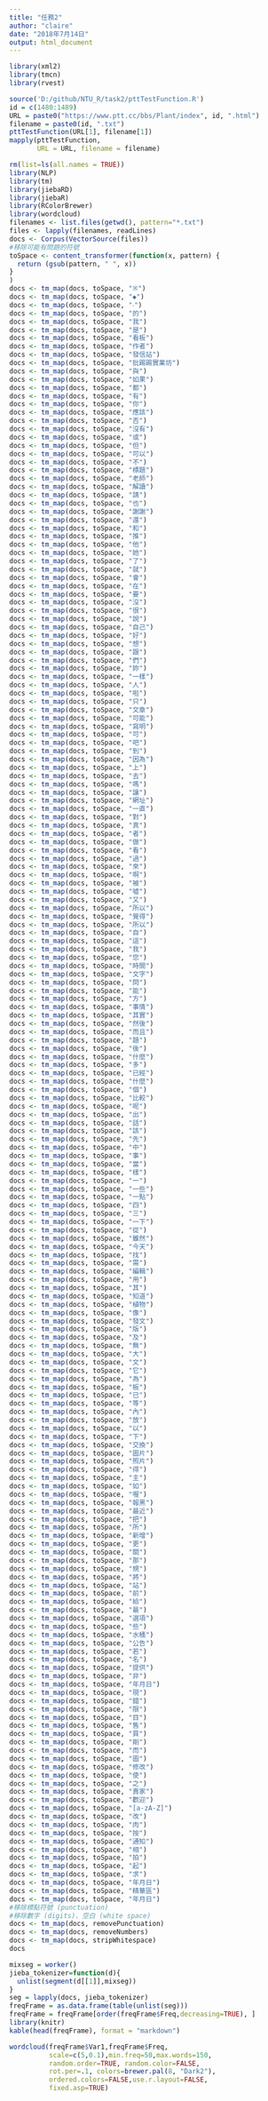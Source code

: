 ```yaml
---
title: "任務2"
author: "claire"
date: "2018年7月14日"
output: html_document
---
```


```r
library(xml2)
library(tmcn)
library(rvest)

source('D:/github/NTU_R/task2/pttTestFunction.R')
id = c(1480:1489)
URL = paste0("https://www.ptt.cc/bbs/Plant/index", id, ".html")
filename = paste0(id, ".txt")
pttTestFunction(URL[1], filename[1])
mapply(pttTestFunction, 
       URL = URL, filename = filename)

rm(list=ls(all.names = TRUE))
library(NLP)
library(tm)
library(jiebaRD)
library(jiebaR)
library(RColorBrewer)
library(wordcloud)
filenames <- list.files(getwd(), pattern="*.txt")
files <- lapply(filenames, readLines)
docs <- Corpus(VectorSource(files))
#移除可能有問題的符號
toSpace <- content_transformer(function(x, pattern) {
  return (gsub(pattern, " ", x))
}
)
docs <- tm_map(docs, toSpace, "※")
docs <- tm_map(docs, toSpace, "◆")
docs <- tm_map(docs, toSpace, "‧")
docs <- tm_map(docs, toSpace, "的")
docs <- tm_map(docs, toSpace, "我")
docs <- tm_map(docs, toSpace, "是")
docs <- tm_map(docs, toSpace, "看板")
docs <- tm_map(docs, toSpace, "作者")
docs <- tm_map(docs, toSpace, "發信站")
docs <- tm_map(docs, toSpace, "批踢踢實業坊")
docs <- tm_map(docs, toSpace, "與")
docs <- tm_map(docs, toSpace, "如果")
docs <- tm_map(docs, toSpace, "都")
docs <- tm_map(docs, toSpace, "有")
docs <- tm_map(docs, toSpace, "你")
docs <- tm_map(docs, toSpace, "應該")
docs <- tm_map(docs, toSpace, "否")
docs <- tm_map(docs, toSpace, "沒有")
docs <- tm_map(docs, toSpace, "或")
docs <- tm_map(docs, toSpace, "但")
docs <- tm_map(docs, toSpace, "可以")
docs <- tm_map(docs, toSpace, "不")
docs <- tm_map(docs, toSpace, "標題")
docs <- tm_map(docs, toSpace, "老師")
docs <- tm_map(docs, toSpace, "解讀")
docs <- tm_map(docs, toSpace, "請")
docs <- tm_map(docs, toSpace, "也")
docs <- tm_map(docs, toSpace, "謝謝")
docs <- tm_map(docs, toSpace, "還")
docs <- tm_map(docs, toSpace, "和")
docs <- tm_map(docs, toSpace, "推")
docs <- tm_map(docs, toSpace, "他")
docs <- tm_map(docs, toSpace, "她")
docs <- tm_map(docs, toSpace, "了")
docs <- tm_map(docs, toSpace, "就")
docs <- tm_map(docs, toSpace, "會")
docs <- tm_map(docs, toSpace, "在")
docs <- tm_map(docs, toSpace, "要")
docs <- tm_map(docs, toSpace, "沒")
docs <- tm_map(docs, toSpace, "很")
docs <- tm_map(docs, toSpace, "說")
docs <- tm_map(docs, toSpace, "自己")
docs <- tm_map(docs, toSpace, "好")
docs <- tm_map(docs, toSpace, "想")
docs <- tm_map(docs, toSpace, "跟")
docs <- tm_map(docs, toSpace, "們")
docs <- tm_map(docs, toSpace, "妳")
docs <- tm_map(docs, toSpace, "一樣")
docs <- tm_map(docs, toSpace, "人")
docs <- tm_map(docs, toSpace, "啦")
docs <- tm_map(docs, toSpace, "只")
docs <- tm_map(docs, toSpace, "文章")
docs <- tm_map(docs, toSpace, "可能")
docs <- tm_map(docs, toSpace, "寫明")
docs <- tm_map(docs, toSpace, "可")
docs <- tm_map(docs, toSpace, "吧")
docs <- tm_map(docs, toSpace, "到")
docs <- tm_map(docs, toSpace, "因為")
docs <- tm_map(docs, toSpace, "上")
docs <- tm_map(docs, toSpace, "去")
docs <- tm_map(docs, toSpace, "嗎")
docs <- tm_map(docs, toSpace, "讓")
docs <- tm_map(docs, toSpace, "網址")
docs <- tm_map(docs, toSpace, "一直")
docs <- tm_map(docs, toSpace, "對")
docs <- tm_map(docs, toSpace, "真")
docs <- tm_map(docs, toSpace, "者")
docs <- tm_map(docs, toSpace, "做")
docs <- tm_map(docs, toSpace, "看")
docs <- tm_map(docs, toSpace, "過")
docs <- tm_map(docs, toSpace, "來")
docs <- tm_map(docs, toSpace, "啊")
docs <- tm_map(docs, toSpace, "被")
docs <- tm_map(docs, toSpace, "噓")
docs <- tm_map(docs, toSpace, "又")
docs <- tm_map(docs, toSpace, "所以")
docs <- tm_map(docs, toSpace, "覺得")
docs <- tm_map(docs, toSpace, "所以")
docs <- tm_map(docs, toSpace, "自")
docs <- tm_map(docs, toSpace, "這")
docs <- tm_map(docs, toSpace, "我")
docs <- tm_map(docs, toSpace, "您")
docs <- tm_map(docs, toSpace, "時間")
docs <- tm_map(docs, toSpace, "文字")
docs <- tm_map(docs, toSpace, "問")
docs <- tm_map(docs, toSpace, "能")
docs <- tm_map(docs, toSpace, "方")
docs <- tm_map(docs, toSpace, "事情")
docs <- tm_map(docs, toSpace, "其實")
docs <- tm_map(docs, toSpace, "然後")
docs <- tm_map(docs, toSpace, "而且")
docs <- tm_map(docs, toSpace, "題")
docs <- tm_map(docs, toSpace, "後")
docs <- tm_map(docs, toSpace, "什麼")
docs <- tm_map(docs, toSpace, "多")
docs <- tm_map(docs, toSpace, "已經")
docs <- tm_map(docs, toSpace, "什麼")
docs <- tm_map(docs, toSpace, "個")
docs <- tm_map(docs, toSpace, "比較")
docs <- tm_map(docs, toSpace, "呢")
docs <- tm_map(docs, toSpace, "出")
docs <- tm_map(docs, toSpace, "話")
docs <- tm_map(docs, toSpace, "該")
docs <- tm_map(docs, toSpace, "先")
docs <- tm_map(docs, toSpace, "中")
docs <- tm_map(docs, toSpace, "事")
docs <- tm_map(docs, toSpace, "當")
docs <- tm_map(docs, toSpace, "樣")
docs <- tm_map(docs, toSpace, "一")
docs <- tm_map(docs, toSpace, "一些")
docs <- tm_map(docs, toSpace, "一點")
docs <- tm_map(docs, toSpace, "四")
docs <- tm_map(docs, toSpace, "三")
docs <- tm_map(docs, toSpace, "一下")
docs <- tm_map(docs, toSpace, "從")
docs <- tm_map(docs, toSpace, "雖然")
docs <- tm_map(docs, toSpace, "今天")
docs <- tm_map(docs, toSpace, "找")
docs <- tm_map(docs, toSpace, "需")
docs <- tm_map(docs, toSpace, "編輯")
docs <- tm_map(docs, toSpace, "用")
docs <- tm_map(docs, toSpace, "其")
docs <- tm_map(docs, toSpace, "知道")
docs <- tm_map(docs, toSpace, "植物")
docs <- tm_map(docs, toSpace, "像")
docs <- tm_map(docs, toSpace, "發文")
docs <- tm_map(docs, toSpace, "版")
docs <- tm_map(docs, toSpace, "及")
docs <- tm_map(docs, toSpace, "無")
docs <- tm_map(docs, toSpace, "大")
docs <- tm_map(docs, toSpace, "文")
docs <- tm_map(docs, toSpace, "它")
docs <- tm_map(docs, toSpace, "為")
docs <- tm_map(docs, toSpace, "板")
docs <- tm_map(docs, toSpace, "已")
docs <- tm_map(docs, toSpace, "等")
docs <- tm_map(docs, toSpace, "內")
docs <- tm_map(docs, toSpace, "放")
docs <- tm_map(docs, toSpace, "以")
docs <- tm_map(docs, toSpace, "下")
docs <- tm_map(docs, toSpace, "交換")
docs <- tm_map(docs, toSpace, "圖片")
docs <- tm_map(docs, toSpace, "照片")
docs <- tm_map(docs, toSpace, "得")
docs <- tm_map(docs, toSpace, "主")
docs <- tm_map(docs, toSpace, "如")
docs <- tm_map(docs, toSpace, "喔")
docs <- tm_map(docs, toSpace, "報黑")
docs <- tm_map(docs, toSpace, "最近")
docs <- tm_map(docs, toSpace, "把")
docs <- tm_map(docs, toSpace, "所")
docs <- tm_map(docs, toSpace, "新增")
docs <- tm_map(docs, toSpace, "更")
docs <- tm_map(docs, toSpace, "關")
docs <- tm_map(docs, toSpace, "那")
docs <- tm_map(docs, toSpace, "規")
docs <- tm_map(docs, toSpace, "將")
docs <- tm_map(docs, toSpace, "站")
docs <- tm_map(docs, toSpace, "前")
docs <- tm_map(docs, toSpace, "給")
docs <- tm_map(docs, toSpace, "最")
docs <- tm_map(docs, toSpace, "選項")
docs <- tm_map(docs, toSpace, "些")
docs <- tm_map(docs, toSpace, "水桶")
docs <- tm_map(docs, toSpace, "公告")
docs <- tm_map(docs, toSpace, "若")
docs <- tm_map(docs, toSpace, "名")
docs <- tm_map(docs, toSpace, "提供")
docs <- tm_map(docs, toSpace, "非")
docs <- tm_map(docs, toSpace, "年月日")
docs <- tm_map(docs, toSpace, "現")
docs <- tm_map(docs, toSpace, "錯")
docs <- tm_map(docs, toSpace, "限")
docs <- tm_map(docs, toSpace, "目")
docs <- tm_map(docs, toSpace, "售")
docs <- tm_map(docs, toSpace, "買")
docs <- tm_map(docs, toSpace, "剛")
docs <- tm_map(docs, toSpace, "而")
docs <- tm_map(docs, toSpace, "圖")
docs <- tm_map(docs, toSpace, "修改")
docs <- tm_map(docs, toSpace, "使")
docs <- tm_map(docs, toSpace, "之")
docs <- tm_map(docs, toSpace, "賣家")
docs <- tm_map(docs, toSpace, "歡迎")
docs <- tm_map(docs, toSpace, "[a-zA-Z]")
docs <- tm_map(docs, toSpace, "改")
docs <- tm_map(docs, toSpace, "肉")
docs <- tm_map(docs, toSpace, "按")
docs <- tm_map(docs, toSpace, "通知")
docs <- tm_map(docs, toSpace, "相")
docs <- tm_map(docs, toSpace, "拍")
docs <- tm_map(docs, toSpace, "起")
docs <- tm_map(docs, toSpace, "求")
docs <- tm_map(docs, toSpace, "年月日")
docs <- tm_map(docs, toSpace, "精華區")
docs <- tm_map(docs, toSpace, "年月日")
#移除標點符號 (punctuation)
#移除數字 (digits)、空白 (white space)
docs <- tm_map(docs, removePunctuation)
docs <- tm_map(docs, removeNumbers)
docs <- tm_map(docs, stripWhitespace)
docs

mixseg = worker()
jieba_tokenizer=function(d){
  unlist(segment(d[[1]],mixseg))
}
seg = lapply(docs, jieba_tokenizer)
freqFrame = as.data.frame(table(unlist(seg)))
freqFrame = freqFrame[order(freqFrame$Freq,decreasing=TRUE), ]
library(knitr)
kable(head(freqFrame), format = "markdown")

wordcloud(freqFrame$Var1,freqFrame$Freq,
          scale=c(5,0.1),min.freq=50,max.words=150,
          random.order=TRUE, random.color=FALSE, 
          rot.per=.1, colors=brewer.pal(8, "Dark2"),
          ordered.colors=FALSE,use.r.layout=FALSE,
          fixed.asp=TRUE)


```


